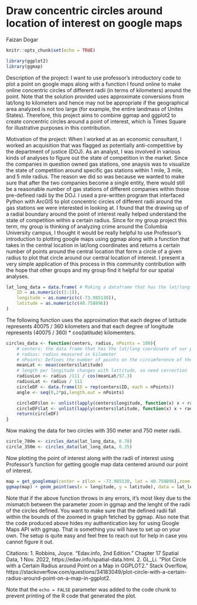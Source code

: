 # Draw concentric circles around location of interest on google maps

Faizan Dogar

```r
knitr::opts_chunk$set(echo = TRUE)
```

``` r
library(ggplot2)
library(ggmap)
```

Description of the project: I want to use professor's introductory code to plot a point on google maps along with a function I found online to make online concentric circles of different radii (in terms of kilometers) around the point. Note that the solution provided uses approximate conversions from lat/long to kilometers and hence may not be appropriate if the geographical area analyzed is not too large (for example, the entire landmass of Unites States). Therefore, this project aims to combine ggmap and ggplot2 to create concentric circles around a point of interest, which is Times Square for illustrative purposes in this contribution.

Motivation of the project: When I worked at as an economic consultant, I worked an acquisition that was flagged as potentially anti-competitive by the department of justice (DOJ). As an analyst, I was involved in various kinds of analyses to figure out the state of competition in the market. Since the companies in question owned gas stations, one anaysis was to visualize the state of competition around specific gas stations within 1 mile, 3 mile, and 5 mile radius. The reason we did so was because we wanted to make sure that after the two companies become a single entity, there would still be a reasonable number of gas stations of different companies within those pre-defined radii by the DOJ. I used a pre-written program that interfaced Python with ArcGIS to plot concentric circles of different radii around the gas stations we were interested in looking at. I found that the drawing up of a radial boundary around the point of interest really helped understand the state of competition within a certain radius. Since for my group project this term, my group is thinking of analyzing crime around the Columbia University campus, I thought it would be really helpful to use Professor's introduction to plotting google maps using ggmap along with a function that takes in the central location in lat/long coordinates and returns a certain number of points around the central location that form a circle of a given radius to plot that circle around our central location of interest. I present a very simple application of this process in this community contribution with the hope that other groups and my group find it helpful for our spatial analyses.


```r
lat_long_data = data.frame( # Making a dataframe that has the lat/long coordinates of our point of interest. In this case, it is Times Square, NYC.
    ID = as.numeric(c(1:1)),
    longitude = as.numeric(c(-73.985130)),
    latitude = as.numeric(c(40.758896))
)
```


The following function uses the approximation that each degree of latitude represents 40075 / 360 kilometers and that each degree of longitude represents (40075 / 360) * cos(latitude) kilomemters. 

```r
circles_data <- function(centers, radius, nPoints = 100){
    # centers: the data frame that has the lat/long coordinate of our point of interest
    # radius: radius measured in kilometer
    # nPoints: Defines the number of points on the circumference of the circle. The more the number of points, the smoother your circle will be
    meanLat <- mean(centers$latitude)
    # length per longitude changes with lattitude, so need correction
    radiusLon <- radius /111 / cos(meanLat/57.3) 
    radiusLat <- radius / 111
    circleDF <- data.frame(ID = rep(centers$ID, each = nPoints))
    angle <- seq(0,2*pi,length.out = nPoints)

    circleDF$lon <- unlist(lapply(centers$longitude, function(x) x + radiusLon * cos(angle)))
    circleDF$lat <- unlist(lapply(centers$latitude, function(x) x + radiusLat * sin(angle)))
    return(circleDF)
}
```


Now making the data for two circles with 350 meter and 750 meter radii. 
```r
circle_700m <- circles_data(lat_long_data, 0.70)
circle_350m <- circles_data(lat_long_data, 0.35)
```


Now plotting the point of interest along with the radii of interest using Professor's function for getting google map data centered around our point of interest. 
```r
map = get_googlemap(center = c(lon = -73.985130, lat = 40.758896),zoom = 15)
ggmap(map) + geom_point(aes(x = longitude, y = latitude), data = lat_long_data, size = 1, color = 'red') + geom_polygon(data = circle_700m, aes(lon, lat), color = "red", alpha = 0) +  geom_polygon(data = circle_350m, aes(lon, lat), color = "red", alpha = 0)
```


Note that if the above function throws in any errors, it's most likey due to the mismatch between the parameter zoom in ggmap and the lenght of the radii of the circles defined. You want to make sure that the defined radii fall within the bounds of the zoomed in graph fetched by ggmap. Also note that the code produced above hides my authentication key for using Google Maps API with ggmap. That is something you will have to set up on your own. The setup is quite easy and feel free to reach out for help in case you cannot figure it out. 

Citations:
1. Robbins, Joyce. “Edav.info, 2nd Edition.” Chapter 17 Spatial Data, 1 Nov. 2022, https://edav.info/spatial-data.html. 
2. GL_Li. “Plot Circle with a Certain Radius around Point on a Map in GGPLOT2.” Stack Overflow, https://stackoverflow.com/questions/34183049/plot-circle-with-a-certain-radius-around-point-on-a-map-in-ggplot2. 

Note that the `echo = FALSE` parameter was added to the code chunk to prevent printing of the R code that generated the plot.

